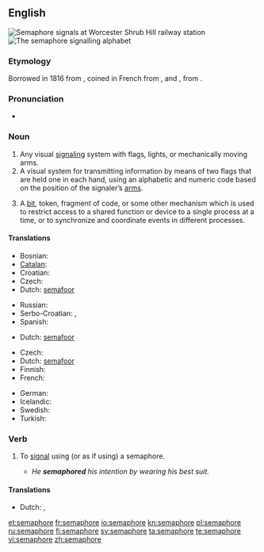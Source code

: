 {{also|sémaphore}}
==English==
{{wikipedia}}
[[File:Wsh signals.jpg|thumb|right|'''Semaphore''' signals at [[w:Worcester Shrub Hill railway station|Worcester Shrub Hill railway station]]]]
[[File:Semaphore alphabet (Signalling, 1918).jpg|thumb|right|The '''semaphore''' signalling alphabet]]

===Etymology===
Borrowed in 1816 from {{etyl|fr}} {{term|sémaphore}}, coined in French from {{etyl|grc}} {{term|σῆμα|tr=sêma||sign|sc=polytonic}}, and {{term||-φωρος|tr=-phoros||bearing, bearer|sc=polytonic}}, from {{term|φέρω|tr=férō||to bear, carry|sc=polytonic}}.

===Pronunciation===
* {{a|RP}} {{IPA|/ˈsɛm.əˌfɔː(ɹ)/}}

===Noun===
{{en-noun}}

# Any visual [[signaling]] system with flags, lights, or mechanically moving arms.
# A visual system for transmitting information by means of two flags that are held one in each hand, using an alphabetic and numeric code based on the position of the signaler’s [[arm]]s.
# {{computing}} A [[bit]], token, fragment of code, or some other mechanism which is used to restrict access to a shared function or device to a single process at a time, or to synchronize and coordinate events in different processes.

{{rfex}}

====Translations====
{{trans-top|visual signaling system}}
* Bosnian: {{t-|bs|semafor|m}}
* [[Catalan]]: {{t|ca|semàfor|m}}
* Croatian: {{t-|sr|semafor|m}}
* Czech: {{t-|cs|semafor|m}}
* Dutch: [[semafoor]] {{m}}
{{trans-mid}}
* Russian: {{t+|ru|семафор|m|tr=semafór}}
* Serbo-Croatian: {{t|sh|семафор|m|alt=се̏мафо̄р|sc=Cyrl|xs=Serbo-Croatian}},  {{t|sh|semafor|m|alt=sȅmafōr|xs=Serbo-Croatian}}
* Spanish: {{t-|es|semáforo}}
{{trans-bottom}}

{{trans-top|visual signaling with flags}}
* Dutch: [[semafoor]] {{m}}
{{trans-mid}}
{{trans-bottom}}

{{trans-top|computing term}}
* Czech: {{t-|cs|semafor|m}}
* Dutch: [[semafoor]] {{m}}
* Finnish: {{t+|fi|semafori}}
* French: {{t+|fr|sémaphore|m}}
{{trans-mid}}
* German: {{t|de|Semaphor|m}}
* Icelandic: {{t|is|veif|f}}
* Swedish: {{t|sv|semafor|c}}
* Turkish: {{t|tr|semafor}}
{{trans-bottom}}

===Verb===
{{en-verb|semaphor|ing}}

# {{transitive|intransitive}} To [[signal]] using (or as if using) a semaphore.
#* ''He '''semaphored''' his intention by wearing his best suit.'' {{rfex|intransitive use}}

====Translations====
{{trans-top|to signal using semaphore}}
* Dutch: {{t-|nl|signaleren}}, {{t+|nl|seinen}}
{{trans-mid}}
{{trans-bottom}}

[[et:semaphore]]
[[fr:semaphore]]
[[io:semaphore]]
[[kn:semaphore]]
[[pl:semaphore]]
[[ru:semaphore]]
[[fi:semaphore]]
[[sv:semaphore]]
[[ta:semaphore]]
[[te:semaphore]]
[[vi:semaphore]]
[[zh:semaphore]]